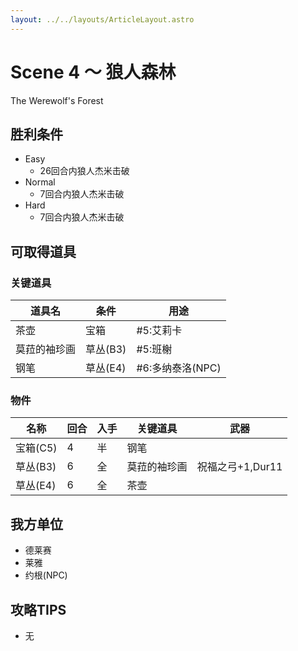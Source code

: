 ```yaml
---
layout: ../../layouts/ArticleLayout.astro
---
```

# Scene 4 ～ 狼人森林

The Werewolf's Forest

## 胜利条件 

- Easy
  - 26回合内狼人杰米击破
- Normal
  - 7回合内狼人杰米击破
- Hard
  - 7回合内狼人杰米击破

## 可取得道具 

### 关键道具

|道具名|条件|用途|
|---|---|---|
|茶壶|宝箱|#5:艾莉卡|
|莫菈的袖珍画|草丛(B3)|#5:班榭|
|钢笔|草丛(E4)|#6:多纳泰洛(NPC)|

### 物件

|名称|回合|入手|关键道具|武器|
|---|---|---|---|---|
|宝箱(C5)|4|半|钢笔||
|草丛(B3)|6|全|莫菈的袖珍画|祝福之弓+1,Dur11|
|草丛(E4)|6|全|茶壶||

## 我方单位 

- 德莱赛
- 莱雅
- 约根(NPC)

## 攻略TIPS 

- 无